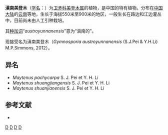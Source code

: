 {{Speciesbox
| genus = Maytenus
| species = austroyunnanensis
| authority = S. J. Pei et Y. H. Li, 1981
| synonyms = ''Denhamia austroyunnanensis'' <small>(S.J.Pei & Y.H.Li) M.P.Simmons</small>
}}

'''滇南美登木'''（[[学名|学名]]：{{lang|la|''Maytenus austroyunnanensis''}}）为[[卫矛科|卫矛科]][[美登木属|美登木属]]的植物，是中国的特有植物。分布在[[中国大陆|中国大陆]]的[[云南|云南]]等地，生长于海拔550米至900米的地区，一般生长在路边和江边灌丛中，目前尚未由人工引种栽培。

其[[种加词|种加词]]“''austroyunnanensis''”意为“滇南的”。

现接受名为滇南美登木（''Gymnosporia austroyunnanensis'' (S.J.Pei & Y.H.Li) M.P.Simmons, 2012）。

== 异名 ==
* ''Maytenus pachycarpa'' S. J. Pei et Y. H. Li
* ''Maytenus shuangjiangensis'' S. J. Pei et Y. H. Li
* ''Maytenus shuanjianensis'' S. J. Pei et Y. H. Li

== 参考文献 ==
<div class="references-small">
* {{cite web| url =http://www.bioinfo.cn/db05/KmzwSpecies.php?action=view&id=2963| title =滇南美登木| work =《中国高等植物数据库全库》| publisher =中国科学院微生物研究所| author =昆明植物研究所| accessdate =2009-02-23| deadurl =yes| archiveurl =https://web.archive.org/web/20160305052138/http://www.bioinfo.cn/db05/KmzwSpecies.php?action=view&id=2963| archivedate =2016-03-05}}
</div>
{{Taxonbar|from=Q15226313}}

[[Category:美登木属|D]]
[[Category:云南植物|D]]
[[Category:1981年描述的植物|D]]
[[Category:中国特有植物|D]]


{{植物小作品}}